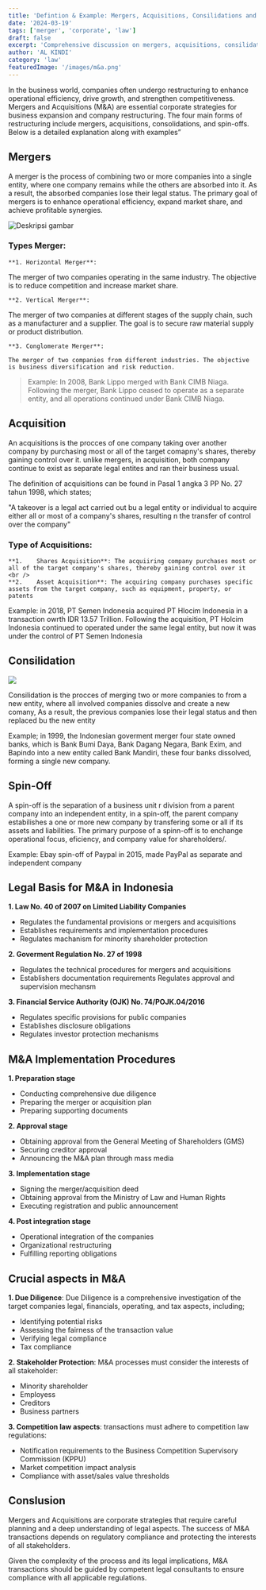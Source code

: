 ```yaml
---
title: 'Defintion & Example: Mergers, Acquisitions, Consilidations and Spin-off'
date: '2024-03-19'
tags: ['merger', 'corporate', 'law']
draft: false
excerpt: 'Comprehensive discussion on mergers, acquisitions, consilidations and spin-off in Indonesia: definitions, examples, legal procedures, due diligence, regulatory aspects, and practices in M&A transactions'
author: 'AL KINDI'
category: 'law'
featuredImage: '/images/m&a.png'
---
```


<Introduction>
  In the business world, companies often undergo restructuring to enhance
  operational efficiency, drive growth, and strengthen competitiveness. Mergers
  and Acquisitions (M&A) are essential corporate strategies for business
  expansion and company restructuring. The four main forms of restructuring
  include mergers, acquisitions, consolidations, and spin-offs. Below is a
  detailed explanation along with examples”
</Introduction>

## Mergers

A merger is the process of combining two or more companies into a single entity, where one company remains while the others are absorbed into it. As a result, the absorbed companies lose their legal status. The primary goal of mergers is to enhance operational efficiency, expand market share, and achieve profitable synergies.

<Image src="/images/merger.svg" alt="Deskripsi gambar" />

### Types Merger:

    **1. Horizontal Merger**:

The merger of two companies operating in the same industry. The objective is to reduce competition and increase market share.<br />

    **2. Vertical Merger**:

The merger of two companies at different stages of the supply chain, such as a manufacturer and a supplier. The goal is to secure raw material supply or product distribution.<br />

    **3. Conglomerate Merger**:

    The merger of two companies from different industries. The objective is business diversification and risk reduction.

> Example: In 2008, Bank Lippo merged with Bank CIMB Niaga. Following the merger, Bank Lippo ceased to operate as a separate entity, and all operations continued under Bank CIMB Niaga.

## Acquisition

An acquisitions is the procces of one company taking over another company by purchasing most or all of the target comapny's shares, thereby gaining control over it. unlike mergers, in acquisition, both company continue to exist as separate legal entites and ran their business usual.

The definition of acquisitions can be found in Pasal 1 angka 3 PP No. 27 tahun 1998, which states;

"A takeover is a legal act carried out bu a legal entity or individual to acquire either all or most of a company's shares, resulting n the transfer of control over the company"

### Type of Acquisitions:

    **1.	Shares Acquisition**: The acquiiring company purchases most or all of the target company's shares, thereby gaining control over it <br />
    **2.	Asset Acquisition**: The acquiring company purchases specific assets from the target company, such as equipment, property, or patents

Example: in 2018, PT Semen Indonesia acquired PT Hlocim Indonesia in a transaction owrth IDR 13.57 Trillion. Following the acquisition, PT Holcim Indonesia continued to operated under the same legal entity, but now it was under the control of PT Semen Indonesia

## Consilidation

<Image src="/images/konsilidasi.svg" />

Consilidation is the procces of merging two or more companies to from a new entity, where all involved companies dissolve and create a new comany, As a result, the previous companies lose their legal status and then replaced bu the new entity

Example; in 1999, the Indonesian goverment merger four state owned banks, which is Bank Bumi Daya, Bank Dagang Negara, Bank Exim, and Bapindo into a new entity called Bank Mandiri, these four banks dissolved, forming a single new company.

## Spin-Off

A spin-off is the separation of a business unit r division from a parent company into an independent entity, in a spin-off, the parent company estabilishes a one or more new company by transfering some or all if its assets and liabilities. The primary purpose of a spinn-off is to enchange operational focus, eficiency, and company value for shareholders/.

Example: Ebay spin-off of Paypal in 2015, made PayPal as separate and independent company

## Legal Basis for M&A in Indonesia

**1. Law No. 40 of 2007 on Limited Liability Companies**

- Regulates the fundamental provisions or mergers and acquisitions
- Establishes requirements and implementation procedures
- Regulates machanism for minority shareholder protection

**2. Goverment Regulation No. 27 of 1998**

- Regulates the technical procedures for mergers and acquisitions
- Establishers documentation requirements
  Regulates approval and supervision mechansm

**3. Financial Service Authority (OJK) No. 74/POJK.04/2016**

- Regulates specific provisions for public companies
- Establishes disclosure obligations
- Regulates investor protection mechanisms

## M&A Implementation Procedures

**1. Preparation stage**

- Conducting comprehensive due diligence
- Preparing the merger or acquisition plan
- Preparing supporting documents

**2. Approval stage**

- Obtaining approval from the General Meeting of Shareholders (GMS)
- Securing creditor approval
- Announcing the M&A plan through mass media

**3. Implementation stage**

- Signing the merger/acquisition deed
- Obtaining approval from the Ministry of Law and Human Rights
- Executing registration and public announcement

**4. Post integration stage**

- Operational integration of the companies
- Organizational restructuring
- Fulfilling reporting obligations

## Crucial aspects in M&A

**1. Due Diligence**: Due Diligence is a comprehensive investigation of the target companies legal, financials, operating, and tax aspects, including;

- Identifying potential risks
- Assessing the fairness of the transaction value
- Verifying legal compliance
- Tax compliance

**2. Stakeholder Protection**: M&A processes must consider the interests of all stakeholder:

- Minority shareholder
- Employess
- Creditors
- Business partners

**3. Competition law aspects**: transactions must adhere to competition law regulations:

- Notification requirements to the Business Competition Supervisory Commission (KPPU)
- Market competition impact analysis
- Compliance with asset/sales value thresholds

## Conslusion

Mergers and Acquisitions are corporate strategies that require careful planning and a deep understanding of legal aspects. The success of M&A transactions depends on regulatory compliance and protecting the interests of all stakeholders.

Given the complexity of the process and its legal implications, M&A transactions should be guided by competent legal consultants to ensure compliance with all applicable regulations.
